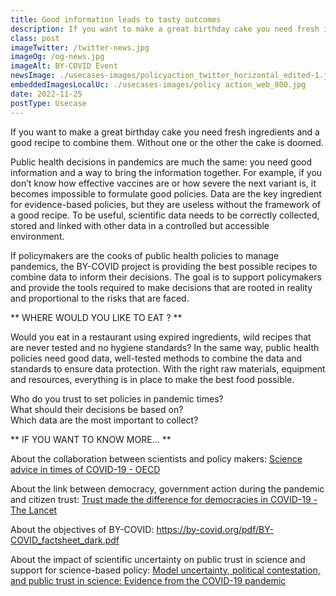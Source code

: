 ```yaml
---
title: Good information leads to tasty outcomes
description: If you want to make a great birthday cake you need fresh ingredients and a good recipe to combine them. Without one or the other the cake is doomed. 
class: post
imageTwitter: /twitter-news.jpg
imageOg: /og-news.jpg
imageAlt: BY-COVID Event
newsImage: ./usecases-images/policyaction_twitter_horizontal_edited-1.jpg
embeddedImagesLocalUc: ./usecases-images/policy action_web_800.jpg
date: 2022-11-25
postType: Usecase
---
```


If you want to make a great birthday cake you need fresh ingredients and a good recipe to combine them. Without one or the other the cake is doomed. 

Public health decisions in pandemics are much the same: you need good information and a way to bring the information together. For example, if you don’t know how effective vaccines are or how severe the next variant is, it becomes impossible to formulate good policies. Data are the key ingredient for evidence-based policies, but they are useless without the framework of a good recipe. To be useful, scientific data needs to be correctly collected, stored and linked with other data in a controlled but accessible environment. 

If policymakers are the cooks of public health policies to manage pandemics, the BY-COVID project is providing the best possible recipes to combine data to inform their decisions. The goal is to support policymakers and provide the tools required to make decisions that are rooted in reality and proportional to the risks that are faced.

** WHERE WOULD YOU LIKE TO EAT ? **

Would you eat in a restaurant using expired ingredients, wild recipes that are never tested and no hygiene standards? In the same way, public health policies need good data, well-tested methods to combine the data and standards to ensure data protection. With the right raw materials, equipment and resources, everything is in place to make the best food possible.

Who do you trust to set policies in pandemic times? <br />
What should their decisions be based on? <br />
Which data are the most important to collect? <br />


** IF YOU WANT TO KNOW MORE… **

About the collaboration between scientists and policy makers: [Science advice in times of COVID-19 - OECD](https://www.oecd.org/sti/science-technology-innovation-outlook/Science-advice-COVID/)

About the link between democracy, government action during the pandemic and citizen trust: [Trust made the difference for democracies in COVID-19 - The Lancet](https://www.thelancet.com/journals/lancet/article/PIIS0140-6736(22)01532-X/fulltext)

About the objectives of BY-COVID: https://by-covid.org/pdf/BY-COVID_factsheet_dark.pdf

About the impact of scientific uncertainty on public trust in science and support for science-based policy: [Model uncertainty, political contestation, and public trust in science: Evidence from the COVID-19 pandemic](https://www.science.org/doi/full/10.1126/sciadv.abd4563)
